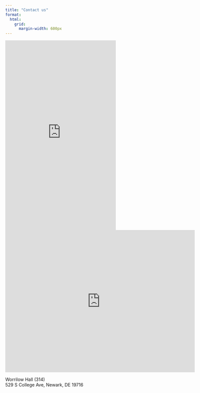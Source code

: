 ```yaml
---
title: "Contact us"
format:
  html:
    grid:
      margin-width: 600px
---
```


::: {.column-margin}
```{=html}
<iframe src="https://docs.google.com/forms/d/e/1FAIpQLSfdwD3kwMnNPVtpw89D9OK7t_NevcwpPc0xfmRJxZy-1Shp7Q/viewform?embedded=true" width="350" height="600" frameborder="0" marginheight="0" marginwidth="0">Loading…</iframe>
```
:::

```{=html}
<iframe src="https://www.google.com/maps/embed?pb=!1m18!1m12!1m3!1d3111.2233183388776!2d-75.75268002355654!3d39.66696623801825!2m3!1f0!2f0!3f0!3m2!1i1024!2i768!4f13.1!3m3!1m2!1s0x89c7a9867b0d6cf7%3A0xa8c47c6f778bb7e7!2sWorrilow%20Hall%2C%20529%20S%20College%20Ave%2C%20Newark%2C%20DE%2019716!5e1!3m2!1sen!2sus!4v1734060680898!5m2!1sen!2sus" width="600" height="450" style="border:0;" allowfullscreen="" loading="lazy" referrerpolicy="no-referrer-when-downgrade"></iframe>
```
Worrilow Hall (314)\
529 S College Ave, Newark, DE 19716


